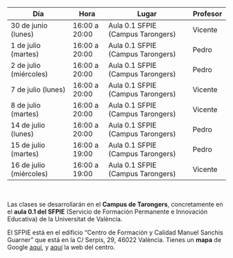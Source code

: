 ##

| Día                      | Hora          | Lugar                             | Profesor     |
|--------------------------|---------------|-----------------------------------|--------------|
| 30 de junio (lunes)      | 16:00 a 20:00 | Aula 0.1 SFPIE (Campus Tarongers) | Vicente      |
|  1 de julio (martes)     | 16:00 a 20:00 | Aula 0.1 SFPIE (Campus Tarongers) | Pedro        |
|  2 de julio (miércoles)  | 16:00 a 20:00 | Aula 0.1 SFPIE (Campus Tarongers) | Pedro        |
|  7 de julio (lunes)      | 16:00 a 20:00 | Aula 0.1 SFPIE (Campus Tarongers) | Vicente      |
|  8 de julio (martes)     | 16:00 a 20:00 | Aula 0.1 SFPIE (Campus Tarongers) | Vicente      |
| 14  de julio (lunes)       | 16:00 a 20:00 | Aula 0.1 SFPIE (Campus Tarongers) | Pedro        |
| 15  de julio (martes)      | 16:00 a 19:00 | Aula 0.1 SFPIE (Campus Tarongers) | Pedro        |
| 16  de julio (miércoles)   | 16:00 a 19:00 | Aula 0.1 SFPIE (Campus Tarongers) | Vicente      |


<br>

Las clases se desarrollarán en el **Campus de Tarongers**, concretamente en el **aula 0.1 del SFPIE** (Servicio de Formación Permanente e Innovación Educativa) de la Universitat de València. 

El SFPIE está en el edificio "Centro de Formación y Calidad Manuel Sanchis Guarner" que está en la C/ Serpis, 29, 46022 València. Tienes un **mapa** de Google [aquí](https://www.google.es/maps/place/Centro+de+Formaci%C3%B3n+y+Calidad+Manuel+Sanchis+Guarner/@39.4750955,-0.346133,17z/data=!3m1!4b1!4m6!3m5!1s0xd6049dbfd241e75:0xc257e3f91a60e197!8m2!3d39.4750914!4d-0.3435581!16s%2Fg%2F11r_fpk8ms?hl=es&entry=ttu){target="_blank"}, y [aquí](https://www.uv.es/uvweb/centro-formacion-calidad-manuel-sanchis-guarner/es/centro-formacion-calidad-sanchis-guarner-1285909558032.html){target="_blank"} la web del centro.

